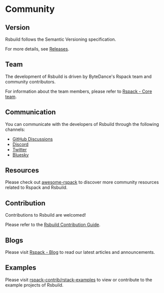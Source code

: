 # Community

## Version

Rsbuild follows the Semantic Versioning specification.

For more details, see [Releases](/community/releases/index).

## Team

The development of Rsbuild is driven by ByteDance's Rspack team and community contributors.

For information about the team members, please refer to [Rspack - Core team](https://www.rspack.dev/misc/team/core-team).

## Communication

You can communicate with the developers of Rsbuild through the following channels:

- [GitHub Discussions](https://github.com/web-infra-dev/rsbuild/discussions)
- [Discord](https://discord.com/invite/XsaKEEk4mW)
- [Twitter](https://twitter.com/rspack_dev)
- [Bluesky](https://bsky.app/profile/rspack.dev)

## Resources

Please check out [awesome-rspack](https://github.com/web-infra-dev/awesome-rspack) to discover more community resources related to Rspack and Rsbuild.

## Contribution

Contributions to Rsbuild are welcomed!

Please refer to the [Rsbuild Contribution Guide](https://github.com/web-infra-dev/rsbuild/blob/main/CONTRIBUTING.md).

## Blogs

Please visit [Rspack - Blog](https://www.rspack.dev/blog/index) to read our latest articles and announcements.

## Examples

Please visit [rspack-contrib/rstack-examples](https://github.com/rspack-contrib/rstack-examples) to view or contribute to the example projects of Rsbuild.
